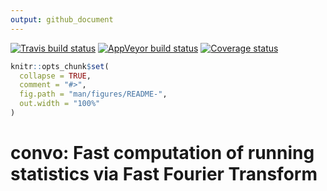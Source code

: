 ```yaml
---
output: github_document
---
```


<!-- README.md is generated from README.Rmd. Please edit that file -->
<!-- README.md is generated from README.Rmd. Please edit that file -->

[![Travis build status](https://travis-ci.com/martakarass/convo.svg?branch=master)](https://travis-ci.com/martakarass/convo)
[![AppVeyor build status](https://ci.appveyor.com/api/projects/status/github/martakarass/convo?branch=master&svg=true)](https://ci.appveyor.com/project/martakarass/convo)
[![Coverage status](https://codecov.io/gh/martakarass/convo/branch/master/graph/badge.svg)](https://codecov.io/github/martakarass/convo?branch=master)

```r
knitr::opts_chunk$set(
  collapse = TRUE,
  comment = "#>",
  fig.path = "man/figures/README-",
  out.width = "100%"
)
```

# convo: Fast computation of running statistics via Fast Fourier Transform

